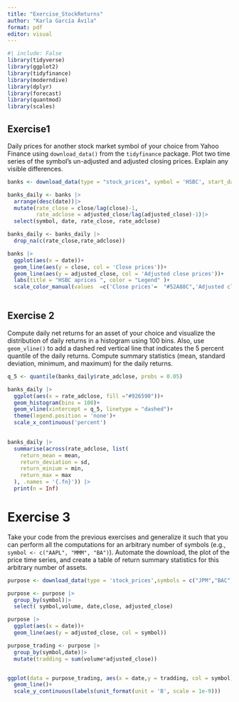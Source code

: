---
title: "Exercise_StockReturns"
author: "Karla García Ávila"
format: pdf
editor: visual
---

```{r}
#| include: False
library(tidyverse)
library(ggplot2)
library(tidyfinance)
library(moderndive)
library(dplyr)
library(forecast)
library(quantmod)
library(scales)
```

## Exercise1

Daily prices for another stock market symbol of your choice from Yahoo Finance using `download_data()` from the `tidyfinance` package. Plot two time series of the symbol’s un-adjusted and adjusted closing prices. Explain any visible differences.

```{r}
banks <- download_data(type = "stock_prices", symbol = 'HSBC', start_date = '2000-01-01', end_date = '2025-01-01')

banks_daily <- banks |>
  arrange(desc(date))|>
  mutate(rate_close = close/lag(close)-1, 
         rate_adclose = adjusted_close/lag(adjusted_close)-1)|>
  select(symbol, date, rate_close, rate_adclose)

banks_daily <- banks_daily |> 
  drop_na(c(rate_close,rate_adclose))

```

```{r}
banks |>
  ggplot(aes(x = date))+
  geom_line(aes(y = close, col = 'Close prices'))+
  geom_line(aes(y = adjusted_close, col = 'Adjusted close prices'))+
  labs(title = "HSBC aprices ", color = "Legend" )+
  scale_color_manual(values  =c('Close prices'=  "#52A88C",'Adjusted close prices'= "#98D7B7"))
  

```

## Exercise 2

Compute daily net returns for an asset of your choice and visualize the distribution of daily returns in a histogram using 100 bins. Also, use `geom_vline()` to add a dashed red vertical line that indicates the 5 percent quantile of the daily returns. Compute summary statistics (mean, standard deviation, minimum, and maximum) for the daily returns.

```{r}
q_5 <- quantile(banks_daily$rate_adclose, probs = 0.05)

banks_daily |>
  ggplot(aes(x = rate_adclose, fill ="#926590"))+
  geom_histogram(bins = 100)+
  geom_vline(xintercept = q_5, linetype = "dashed")+
  theme(legend.position = 'none')+
  scale_x_continuous('percent')
  
```

```{r}
banks_daily |>
  summarise(across(rate_adclose, list(
    return_mean = mean,
    return_deviation = sd,
    return_minium = min,
    return_max = max
  ), .names = '{.fn}')) |>
  print(n = Inf)
```

# Exercise 3

Take your code from the previous exercises and generalize it such that you can perform all the computations for an arbitrary number of symbols (e.g., `symbol <- c("AAPL", "MMM", "BA")`). Automate the download, the plot of the price time series, and create a table of return summary statistics for this arbitrary number of assets.

```{r}
purpose <- download_data(type = 'stock_prices',symbols = c("JPM","BAC", "XOM"), start_date = '2017-01-01',end_date = '2025-01-01')

purpose <- purpose |>
  group_by(symbol)|>
  select( symbol,volume, date,close, adjusted_close)

```

```{r}
purpose |>
  ggplot(aes(x = date))+
  geom_line(aes(y = adjusted_close, col = symbol))

```

```{r}
purpose_trading <- purpose |>
  group_by(symbol,date)|>
  mutate(tradding = sum(volume*adjusted_close))


ggplot(data = purpose_trading, aes(x = date,y = tradding, col = symbol))+
  geom_line()+
  scale_y_continuous(labels(unit_format(unit = 'B', scale = 1e-9)))
```
